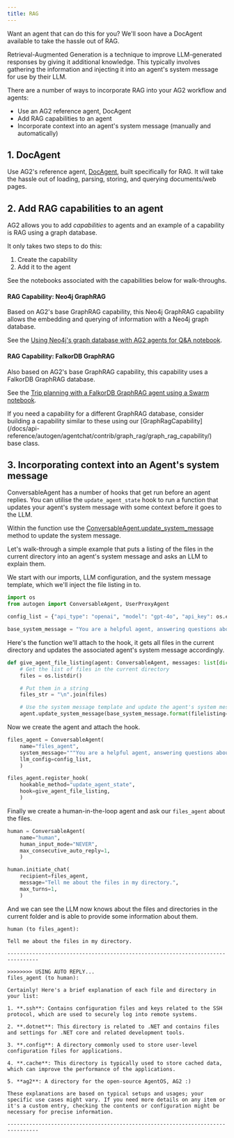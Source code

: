 ```yaml
---
title: RAG
---
```


<Tip>
Want an agent that can do this for you? We'll soon have a DocAgent available to take the hassle out of RAG.
</Tip>

Retrieval-Augmented Generation is a technique to improve LLM-generated responses by giving it additional knowledge. This typically involves gathering the information and injecting it into an agent's system message for use by their LLM.

There are a number of ways to incorporate RAG into your AG2 workflow and agents:
- Use an AG2 reference agent, DocAgent
- Add RAG capabilities to an agent
- Incorporate context into an agent's system message (manually and automatically)

## 1. DocAgent

Use AG2's reference agent, [DocAgent](/docs/user-guide/reference-agents/docagent), built specifically for RAG. It will take the hassle out of loading, parsing, storing, and querying documents/web pages.

## 2. Add RAG capabilities to an agent

AG2 allows you to add *capabilities* to agents and an example of a capability is RAG using a graph database.

It only takes two steps to do this:
1. Create the capability
2. Add it to the agent

See the notebooks associated with the capabilities below for walk-throughs.

#### RAG Capability: Neo4j GraphRAG
Based on AG2's base GraphRAG capability, this Neo4j GraphRAG capability allows the embedding and querying of information with a Neo4j graph database.

See the [Using Neo4j's graph database with AG2 agents for Q&A notebook](/docs/use-cases/notebooks/notebooks/agentchat_graph_rag_neo4j).

#### RAG Capability: FalkorDB GraphRAG
Also based on AG2's base GraphRAG capability, this capability uses a FalkorDB GraphRAG database.

See the [Trip planning with a FalkorDB GraphRAG agent using a Swarm notebook](/docs/use-cases/notebooks/notebooks/agentchat_swarm_graphrag_trip_planner).

<Tip>
If you need a capability for a different GraphRAG database, consider building a capability similar to these using our [GraphRagCapability](/docs/api-reference/autogen/agentchat/contrib/graph_rag/graph_rag_capability/) base class.
</Tip>

## 3. Incorporating context into an Agent's system message

ConversableAgent has a number of hooks that get run before an agent replies. You can utilise the `update_agent_state` hook to run a function that updates your agent's system message with some context before it goes to the LLM.

Within the function use the [ConversableAgent.update_system_message](/docs/api-reference/autogen/ConversableAgent#update-system-message) method to update the system message.

Let's walk-through a simple example that puts a listing of the files in the current directory into an agent's system message and asks an LLM to explain them.

We start with our imports, LLM configuration, and the system message template, which we'll inject the file listing in to.
```python
import os
from autogen import ConversableAgent, UserProxyAgent

config_list = {"api_type": "openai", "model": "gpt-4o", "api_key": os.environ["OPENAI_API_KEY"]}

base_system_message = "You are a helpful agent, answering questions about the files in a directory:\n{filelisting}"
```

Here's the function we'll attach to the hook, it gets all files in the current directory and updates the associated agent's system message accordingly.

```python
def give_agent_file_listing(agent: ConversableAgent, messages: list[dict[str, Any]]) -> None:
    # Get the list of files in the current directory
    files = os.listdir()

    # Put them in a string
    files_str = "\n".join(files)

    # Use the system message template and update the agent's system message to include the file listing
    agent.update_system_message(base_system_message.format(filelisting=files_str))
```

Now we create the agent and attach the hook.

```python
files_agent = ConversableAgent(
    name="files_agent",
    system_message="""You are a helpful agent, answering questions about the files in a directory.""",
    llm_config=config_list,
    )

files_agent.register_hook(
    hookable_method="update_agent_state",
    hook=give_agent_file_listing,
    )
```

Finally we create a human-in-the-loop agent and ask our `files_agent` about the files.

```python
human = ConversableAgent(
    name="human",
    human_input_mode="NEVER",
    max_consecutive_auto_reply=1,
    )

human.initiate_chat(
    recipient=files_agent,
    message="Tell me about the files in my directory.",
    max_turns=1,
    )
```

And we can see the LLM now knows about the files and directories in the current folder and is able to provide some information about them.

```console
human (to files_agent):

Tell me about the files in my directory.

--------------------------------------------------------------------------------

>>>>>>>> USING AUTO REPLY...
files_agent (to human):

Certainly! Here's a brief explanation of each file and directory in your list:

1. **.ssh**: Contains configuration files and keys related to the SSH protocol, which are used to securely log into remote systems.

2. **.dotnet**: This directory is related to .NET and contains files and settings for .NET core and related development tools.

3. **.config**: A directory commonly used to store user-level configuration files for applications.

4. **.cache**: This directory is typically used to store cached data, which can improve the performance of the applications.

5. **ag2**: A directory for the open-source AgentOS, AG2 :)

These explanations are based on typical setups and usages; your specific use cases might vary. If you need more details on any item or it's a custom entry, checking the contents or configuration might be necessary for precise information.

--------------------------------------------------------------------------------
```
